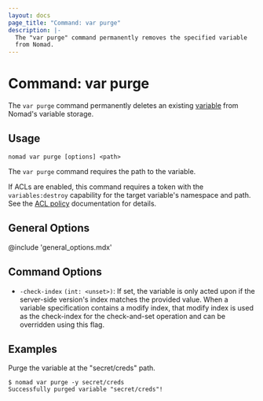 ```yaml
---
layout: docs
page_title: "Command: var purge"
description: |-
  The "var purge" command permanently removes the specified variable
  from Nomad.
---
```


# Command: var purge

The `var purge` command permanently deletes an existing [variable][] from Nomad's
variable storage.

## Usage

```plaintext
nomad var purge [options] <path>
```

The `var purge` command requires the path to the variable.

If ACLs are enabled, this command requires a token with the `variables:destroy`
capability for the target variable's namespace and path. See the [ACL policy][]
documentation for details.

## General Options

@include 'general_options.mdx'

## Command Options

- `-check-index` `(int: <unset>)`: If set, the variable is only acted upon if
  the server-side version's index matches the provided value. When a variable
  specification contains a modify index, that modify index is used as the
  check-index for the check-and-set operation and can be overridden using this
  flag.

## Examples

Purge the variable at the "secret/creds" path.

```shell-session
$ nomad var purge -y secret/creds
Successfully purged variable "secret/creds"!
```

[variable]: /docs/concepts/variables
[ACL Policy]: /docs/other-specifications/acl-policy#variables
